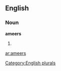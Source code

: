 ==English==

===Noun===
'''ameers'''

# {{plural of|[[ameer]]}}

[[Category:English plurals]]

[[ar:ameers]]